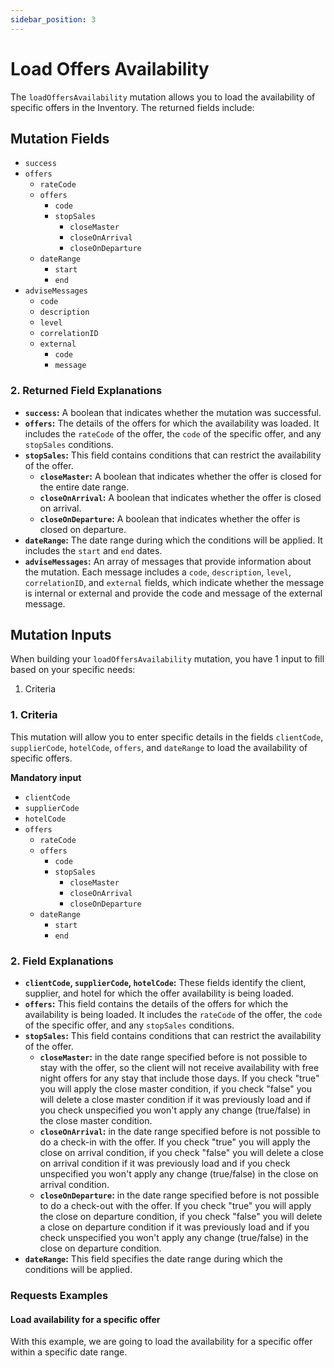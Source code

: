 ```yaml
---
sidebar_position: 3
---
```


# Load Offers Availability

The `loadOffersAvailability` mutation allows you to load the availability of specific offers in the Inventory. The returned fields include:

## Mutation Fields

* `success`
* `offers`
    * `rateCode`
    * `offers`
        * `code`
        * `stopSales`
            * `closeMaster`
            * `closeOnArrival`
            * `closeOnDeparture`
    * `dateRange`
        * `start`
        * `end`
* `adviseMessages`
    * `code`
    * `description`
    * `level`
    * `correlationID`
    * `external`
        * `code`
        * `message`

### 2. Returned Field Explanations

* **`success`:** A boolean that indicates whether the mutation was successful.
* **`offers`:** The details of the offers for which the availability was loaded. It includes the `rateCode` of the offer, the `code` of the specific offer, and any `stopSales` conditions.
* **`stopSales`:** This field contains conditions that can restrict the availability of the offer. 
    * **`closeMaster`:** A boolean that indicates whether the offer is closed for the entire date range.
    * **`closeOnArrival`:** A boolean that indicates whether the offer is closed on arrival.
    * **`closeOnDeparture`:** A boolean that indicates whether the offer is closed on departure.
* **`dateRange`:** The date range during which the conditions will be applied. It includes the `start` and `end` dates.
* **`adviseMessages`:** An array of messages that provide information about the mutation. Each message includes a `code`, `description`, `level`, `correlationID`, and `external` fields, which indicate whether the message is internal or external and provide the code and message of the external message.


## Mutation Inputs

When building your `loadOffersAvailability` mutation, you have 1 input to fill based on your specific needs:

1. Criteria

### 1. Criteria   

This mutation will allow you to enter specific details in the fields `clientCode`, `supplierCode`, `hotelCode`, `offers`, and `dateRange` to load the availability of specific offers. 

**Mandatory input**
* `clientCode`
* `supplierCode`
* `hotelCode`
* `offers`
    * `rateCode`
    * `offers`
        * `code`
        * `stopSales`
            * `closeMaster`
            * `closeOnArrival`
            * `closeOnDeparture`
    * `dateRange`
        * `start`
        * `end`

### 2. Field Explanations

* **`clientCode`, `supplierCode`, `hotelCode`:** These fields identify the client, supplier, and hotel for which the offer availability is being loaded.
* **`offers`:** This field contains the details of the offers for which the availability is being loaded. It includes the `rateCode` of the offer, the `code` of the specific offer, and any `stopSales` conditions.
* **`stopSales`:** This field contains conditions that can restrict the availability of the offer. 
    * **`closeMaster`:** in the date range specified before is not possible to stay with the offer, so the client will not receive availability with free night offers for any stay that include those days. If you check "true" you will apply the close master condition, if you check "false" you will delete a close master condition if it was previously load and if you check unspecified you won't apply any change (true/false) in the close master condition.
    * **`closeOnArrival`:** in the date range specified before is not possible to do a check-in with the offer. If you check "true" you will apply the close on arrival condition, if you check "false" you will delete a close on arrival condition if it was previously load and if you check unspecified you won't apply any change (true/false) in the close on arrival condition.
    * **`closeOnDeparture`:** in the date range specified before is not possible to do a check-out with the offer. If you check "true" you will apply the close on departure condition, if you check "false" you will delete a close on departure condition if it was previously load and if you check unspecified you won't apply any change (true/false) in the close on departure condition.
* **`dateRange`:** This field specifies the date range during which the conditions will be applied.


### Requests Examples

#### Load availability for a specific offer

With this example, we are going to load the availability for a specific offer within a specific date range.

<GraphqlSample query={availOffersLoadMutation} variables={availOffersLoadVariables} />
